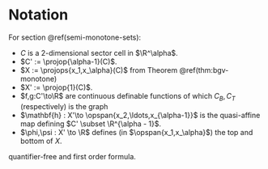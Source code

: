# Notation

For section \@ref(semi-monotone-sets):

- $C$ is a 2-dimensional sector cell in $\R^\alpha$.
- $C' := \projop{\alpha-1}(C)$.
- $X := \projops{x_1,x_\alpha}(C)$ from Theorem \@ref(thm:bgv-monotone)
- $X' := \projop{1}(C)$.
- $f,g:C'\to\R$ are continuous definable functions of which $C_B,C_T$ (respectively) is the graph
- $\mathbf{h} : X'\to \opspan{x_2,\ldots,x_{\alpha-1}}$ is the quasi-affine map defining $C' \subset \R^{\alpha - 1}$.
- $\phi,\psi : X' \to \R$ defines (in $\opspan{x_1,x_\alpha}$) the top and bottom of $X$.

quantifier-free and first order formula.


